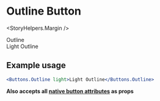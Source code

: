 

<Meta title="Components|Buttons|Outline" />

# Outline Button

<StoryHelpers.Margin />

<Story name="Outline">
  <div>
    <Buttons.Outline>Outline</Buttons.Outline>
    <StoryHelpers.Margin />
    <div>
      <Buttons.Outline light>Light Outline</Buttons.Outline>
    </div>
  </div>
</Story>

## Example usage

```jsx
<Buttons.Outline light>Light Outline</Buttons.Outline>
```

<Props of={Buttons.Base} />

**Also accepts all [native button attributes](https://developer.mozilla.org/en-US/docs/Web/HTML/Element/button#Attributes) as props**
